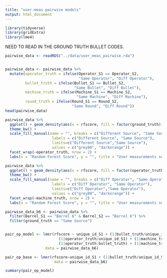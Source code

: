 ```yaml
---
title: "user-meas pairwise models"
output: html_document
---
```


```r
library(tidyverse)
library(gridExtra)
library(lme4)
```


NEED TO READ IN THE GROUND TRUTH BULLET CODES.  



```r
pairwise_data <- readRDS("../data/user_meas_pairwise.rda")


pairwise_data <- pairwise_data %>% 
  mutate(operator_truth = ifelse(Operator_S1 == Operator_S2, 
                                 "Same Operator", "Diff Operator"), 
         bullet_truth = ifelse(Bullet_S1 == Bullet_S2,
                               "Same Bullet", "Diff Bullet"),
         machine_truth = ifelse(Machine_S1 == Machine_S2,
                                "Same Machine", "Diff Machine"),
         round_truth = ifelse(Round_S1 == Round_S2,
                              "Same Round", "Diff Round"))
head(pairwise_data)
```

```r
pairwise_data %>% 
  ggplot() + geom_density(aes(x = rfscore, fill = factor(ground_truth)), alpha = 0.5) + 
  theme_bw() + 
  scale_fill_manual(name = "", breaks = c("Different Source", "Same Source"), 
                     labels = c("Different Source", "Same Source"), 
                     limits=c("Different Source","Same Source"), 
                     values = c("grey80", "darkorange")) + 
  facet_wrap(~operator_truth, nrow = 2) + 
  labs(x = "Random Forest Score", y = "", title = "User measurements set Land-to-Land Results")
```


```r
pairwise_data %>% 
  ggplot() + geom_density(aes(x = rfscore, fill = factor(operator_truth)), alpha = 0.5) + 
  theme_bw() + 
  scale_fill_manual(name = "", breaks = c("Diff Operator", "Same Operator"), 
                     labels = c("Diff Operator", "Same Operator"), 
                     limits=c("Diff Operator","Same Operator"), 
                     values = c("grey80", "darkorange")) + 
  facet_wrap(~machine_truth, nrow = 2) + 
  labs(x = "Random Forest Score", y = "", title = "User measurements set Land-to-Land Results")
```


```r
pairwise_data_b6 <- pairwise_data %>%
  filter(Barrel_S1 == "Barrel 6" & Barrel_S2 == "Barrel 6") %>%
  filter(ground_truth == "Same Source") 


pair_op_model <- lmer(rfscore ~ unique_id_S1 + (1|bullet_truth/unique_id_S1) + 
                        (1|operator_truth/unique_id_S1) + (1|machine_truth/unique_id_S1) + 
                        (1|operator_truth:bullet_truth) + (1|machine_truth:bullet_truth),
                  data = pairwise_data_b6)

pair_op_base <- lmer(rfscore~unique_id_S1 + (1|bullet_truth/unique_id_S1), 
                      data = pairwise_data_b6)

summary(pair_op_model)
```





